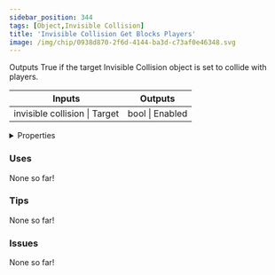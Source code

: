 ```yaml
---
sidebar_position: 344
tags: [Object,Invisible Collision]
title: 'Invisible Collision Get Blocks Players'
image: /img/chip/0938d870-2f6d-4144-ba3d-c73af0e46348.svg
---
```


Outputs True if the target Invisible Collision object is set to collide with players.



<IChip uuid="0938d870-2f6d-4144-ba3d-c73af0e46348"/>

<table><thead><tr><th>Inputs</th><th>Outputs</th></tr></thead><tbody><tr><td>invisible collision | Target</td><td>bool | Enabled</td></tr></tbody></table>

<details>
  <summary>Properties</summary>
  <div>
    <div>
    <table>
      <tbody>
        <tr>
          <td>Is beta required?</td>
          <td>No</td>
        </tr>
        <tr>
          <td>Is chip a trolling risk?</td>
          <td>No</td>
        </tr>
        <tr>
          <td>Is chip a role assignment risk?</td>
          <td>No</td>
        </tr>
        <tr>
          <td>Chip UUID</td>
          <td>0938d870-2f6d-4144-ba3d-c73af0e46348</td>
        </tr>
        <tr>
          <td>Room availability</td>
          <td>Available everywhere</td>
        </tr>
      </tbody>
    </table>
    </div>
  </div>
</details>

### Uses

None so far!

### Tips

None so far!

### Issues

None so far!
